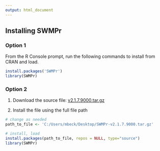 ```yaml
---
output: html_document
---
```


## Installing SWMPr

### Option 1

From the R Console prompt, run the following commands to install from CRAN and load. 

```r
install.packages('SWMPr')
library(SWMPr)
```

### Option 2

1) Download the source file: [v2.1.7.9000.tar.gz](https://github.com/fawda123/SWMPr/archive/v2.1.7.9000.tar.gz)

2) Install the file using the full file path

```r
# change as needed
path_to_file <- 'C:/Users/mbeck/Desktop/SWMPr-v2.1.7.9000.tar.gz'

# install, load
install.packages(path_to_file, repos = NULL, type="source")
library(SWMPr)
```

